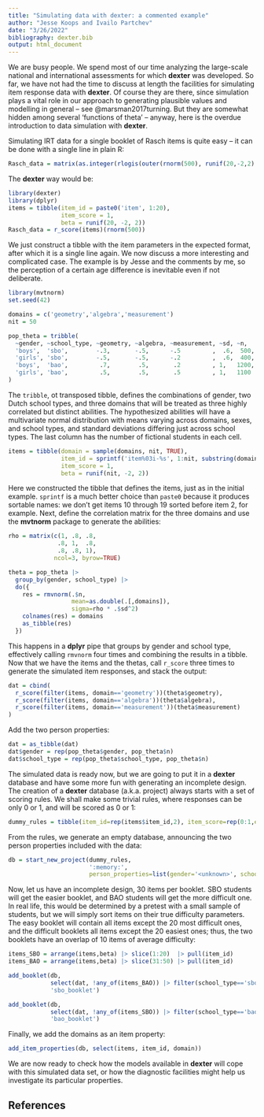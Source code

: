 ```yaml
---
title: "Simulating data with dexter: a commented example"
author: "Jesse Koops and Ivailo Partchev"
date: "3/26/2022"
bibliography: dexter.bib
output: html_document
---
```




We are busy people. We spend most of our time analyzing the large-scale national and international assessments for which __dexter__ was developed. So far, we have not had the time to discuss at length the facilities for simulating item response data with __dexter__. Of course they are there, since simulation plays a vital role in our approach to generating plausible values and modelling in general -- see @marsman2017turning. But they are somewhat hidden among several 'functions of theta' -- anyway, here is the overdue introduction to data simulation with __dexter__.

Simulating IRT data for a single booklet of Rasch items is quite easy -- it can be done with a single line in plain R:


```r
Rasch_data = matrix(as.integer(rlogis(outer(rnorm(500), runif(20,-2,2) ,'-'))>0), 500, 20)
```

The __dexter__ way would be:


```r
library(dexter)
library(dplyr)
items = tibble(item_id = paste0('item', 1:20),
               item_score = 1,
               beta = runif(20, -2, 2))
Rasch_data = r_score(items)(rnorm(500))
```

We just construct a tibble with the item parameters in the expected format, after which it is a single line again. We now discuss a more interesting and complicated case. The example is by Jesse and the comments by me, so the perception of a certain age difference is inevitable even if not deliberate.



```r
library(mvtnorm)
set.seed(42)

domains = c('geometry','algebra','measurement')
nit = 50

pop_theta = tribble(
  ~gender, ~school_type, ~geometry, ~algebra, ~measurement, ~sd, ~n,
  'boys',  'sbo',        -.3,       -.5,      -.5         ,  .6,  500,    
  'girls', 'sbo',        -.5,       -.5,      -.2         ,  .6,  400,  
  'boys',  'bao',         .7,        .5,       .2         , 1,   1200,
  'girls', 'bao',         .5,        .5,       .5         , 1,   1100
)
```

The `tribble`, ot transposed tibble, defines the combinations of gender, two Dutch school types, and three domains that will be treated as three highly correlated but distinct abilities. The hypothesized abilities will have a multivariate normal distribution with means varying across domains, sexes, and school types, and standard deviations differing just across school types. The last column has the number of fictional students in each cell. 


```r
items = tibble(domain = sample(domains, nit, TRUE),
               item_id = sprintf('item%03i-%s', 1:nit, substring(domain,1,3)),
               item_score = 1,
               beta = runif(nit, -2, 2))
```

Here we constructed the tibble that defines the items, just as in the initial example. `sprintf` is a much better choice than `paste0` because it produces sortable names: we don't get items 10 through 19 sorted before item 2, for example. Next, define the correlation matrix for the three domains and use the __mvtnorm__ package to generate the abilities:


```r
rho = matrix(c(1, .8, .8,
              .8, 1,  .8,
              .8, .8, 1), 
             ncol=3, byrow=TRUE)

theta = pop_theta |>
  group_by(gender, school_type) |>
  do({
    res = rmvnorm(.$n, 
                  mean=as.double(.[,domains]),
                  sigma=rho * .$sd^2)
    colnames(res) = domains
    as_tibble(res)
  })
```

This happens in a __dplyr__ pipe that groups by gender and school type, effectively calling `rmvnorm` four times and combining the results in a tibble. Now that we have the items and the thetas, call `r_score` three times to generate the simulated item responses, and stack the output:


```r
dat = cbind(
  r_score(filter(items, domain=='geometry'))(theta$geometry),
  r_score(filter(items, domain=='algebra'))(theta$algebra),
  r_score(filter(items, domain=='measurement'))(theta$measurement)
)
```

Add the two person properties:


```r
dat = as_tibble(dat)
dat$gender = rep(pop_theta$gender, pop_theta$n)
dat$school_type = rep(pop_theta$school_type, pop_theta$n)
```

The simulated data is ready now, but we are going to put it in a __dexter__ database and have some more fun with generating an incomplete design. The creation of a __dexter__ database (a.k.a. project) always starts with a set of scoring rules. We shall make some trivial rules, where responses can be only 0 or 1, and will be scored as 0 or 1:


```r
dummy_rules = tibble(item_id=rep(items$item_id,2), item_score=rep(0:1,each=nit), response=item_score)
```

From the rules, we generate an empty database, announcing the two person properties included with the data:


```r
db = start_new_project(dummy_rules, 
                       ':memory:', 
                       person_properties=list(gender='<unknown>', school_type='<unknown>'))
```

Now, let us have an incomplete design, 30 items per booklet. SBO students will get the easier booklet, and BAO students will get the more difficult one. In real life, this would be determined by a pretest with a small sample of students, but we will simply sort items on their true difficulty parameters. The easy booklet will contain all items except the 20 most difficult ones, and the difficult booklets all items except the 20 easiest ones; thus, the two booklets have an overlap of 10 items of average difficulty:


```r
items_SBO = arrange(items,beta) |> slice(1:20)  |> pull(item_id)
items_BAO = arrange(items,beta) |> slice(31:50) |> pull(item_id)

add_booklet(db, 
            select(dat, !any_of(items_BAO)) |> filter(school_type=='sbo'),
            'sbo_booklet')

add_booklet(db, 
            select(dat, !any_of(items_SBO)) |> filter(school_type=='bao'),
            'bao_booklet')
```

Finally, we add the domains as an item property:


```r
add_item_properties(db, select(items, item_id, domain))
```

We are now ready to check how the models available in __dexter__ will cope with this simulated data set, or how the diagnostic facilities might help us investigate its particular properties.

## References
